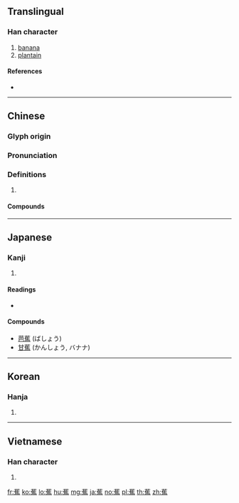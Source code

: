 {{character info/new}}
==Translingual==

===Han character===
{{Han char|rn=140|rad=艸|as=12|sn=18|four=44331|canj=TOGF|ids=⿱艹焦}}

# [[banana]]
# [[plantain]]

====References====
* {{Han ref|kx=1057.180|dkj=31937|dj=1520.100|hdz=53292.110|uh=8549|ud=34121|bh=BFBC|bd=49084}}

----

==Chinese==
{{zh-forms}}

===Glyph origin===
{{Han etym}}

===Pronunciation===
{{zh-pron
|m=jiāo
|c=ziu1
|mn=chio
|mc=y
|oc=y
|cat=
}}

===Definitions===
{{zh-hanzi}}

# {{rfdef|zh}}

====Compounds====
{{zh-der|旅人蕉|朱蕉|松尾芭蕉|甘蕉|石油蕉|美人蕉|芭蕉|芭蕉布|芭蕉扇|芭蕉洞|芭蕉科|芭蕉芋|蕉嶺縣|蕉布|蕉扇|蕉萃|蕉葉|蕉葛|蕉藕|蕉農|蕉鹿夢|蕉麻|覆蕉尋鹿|覆鹿尋蕉|覆鹿遺蕉|香蕉|香蕉水|香蕉油}}

----

==Japanese==

===Kanji===
{{ja-kanji|grade=n|rs=艸12}}

# {{defn|lang=ja|sort=艸12}}

====Readings====
* {{ja-readings|on=[[しょう]] (shō)|kun=[[きあさ]] (kiasa), [[こげる]] (kogeru)}}

====Compounds====
* [[芭蕉]] (ばしょう)
* [[甘蕉]] (かんしょう, バナナ)

----

==Korean==

===Hanja===
{{ko-hanja|hangeul=[[초]]|eumhun=|rv=cho|mr=ch'o|y=cho}}

# {{defn|lang=ko|sort=艸12}}

----

==Vietnamese==

===Han character===
{{vi-hantu|[[tiêu]]|rs=艸12}}

# {{defn|lang=vi|sort=艸12}}

[[fr:蕉]]
[[ko:蕉]]
[[lo:蕉]]
[[hu:蕉]]
[[mg:蕉]]
[[ja:蕉]]
[[no:蕉]]
[[pl:蕉]]
[[th:蕉]]
[[zh:蕉]]